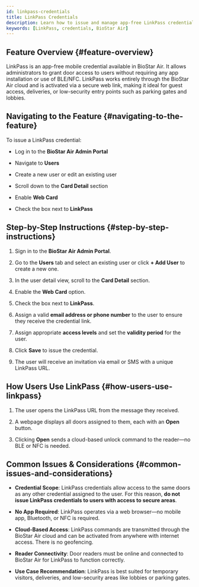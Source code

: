 ```yaml
---
id: linkpass-credentials
title: LinkPass Credentials
description: Learn how to issue and manage app-free LinkPass credentials for guest access, deliveries, and temporary users with cloud-based door control in BioStar Air.
keywords: [LinkPass, credentials, BioStar Air]
---
```


## Feature Overview {#feature-overview}

LinkPass is an app-free mobile credential available in BioStar Air. It allows administrators to grant door access to users without requiring any app installation or use of BLE/NFC. LinkPass works entirely through the BioStar Air cloud and is activated via a secure web link, making it ideal for guest access, deliveries, or low-security entry points such as parking gates and lobbies.


## Navigating to the Feature {#navigating-to-the-feature}

To issue a LinkPass credential:

* Log in to the **BioStar Air Admin Portal**

* Navigate to **Users**

* Create a new user or edit an existing user

* Scroll down to the **Card Detail** section

* Enable **Web Card**

* Check the box next to **LinkPass**


## Step-by-Step Instructions {#step-by-step-instructions}

1. Sign in to the **BioStar Air Admin Portal**.

1. Go to the **Users** tab and select an existing user or click **+ Add User** to create a new one.

1. In the user detail view, scroll to the **Card Detail** section.

1. Enable the **Web Card** option.

1. Check the box next to **LinkPass**.

1. Assign a valid **email address or phone number** to the user to ensure they receive the credential link.

1. Assign appropriate **access levels** and set the **validity period** for the user.

1. Click **Save** to issue the credential.

1. The user will receive an invitation via email or SMS with a unique LinkPass URL.


## How Users Use LinkPass {#how-users-use-linkpass}

1. The user opens the LinkPass URL from the message they received.

1. A webpage displays all doors assigned to them, each with an **Open** button.

1. Clicking **Open** sends a cloud-based unlock command to the reader—no BLE or NFC is needed.


## Common Issues & Considerations {#common-issues-and-considerations}

* **Credential Scope**: LinkPass credentials allow access to the same doors as any other credential assigned to the user. For this reason, **do not issue LinkPass credentials to users with access to secure areas**.

* **No App Required**: LinkPass operates via a web browser—no mobile app, Bluetooth, or NFC is required.

* **Cloud-Based Access**: LinkPass commands are transmitted through the BioStar Air cloud and can be activated from anywhere with internet access. There is no geofencing.

* **Reader Connectivity**: Door readers must be online and connected to BioStar Air for LinkPass to function correctly.

* **Use Case Recommendation**: LinkPass is best suited for temporary visitors, deliveries, and low-security areas like lobbies or parking gates.